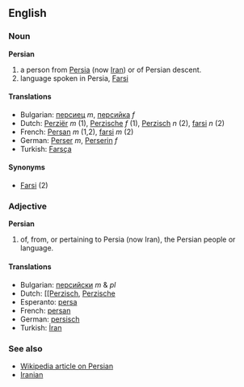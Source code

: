 ==English==
===Noun===
'''Persian'''

# a person from [[Persia]] (now [[Iran]]) or of Persian descent.
# language spoken in Persia, [[Farsi]]

====Translations====
*Bulgarian: [[персиец]] ''m'', [[персийка]] ''f''
*Dutch: [[Perziër]] ''m'' (1), [[Perzische]] ''f'' (1), [[Perzisch]] ''n'' (2), [[farsi]] ''n'' (2)
*French: [[Persan]] ''m'' (1,2), [[farsi]] ''m'' (2)
*German: [[Perser]] ''m'', [[Perserin]] ''f''
*Turkish: [[Farsça]]

====Synonyms====
*[[Farsi]] (2)

===Adjective===
'''Persian'''

# of, from, or pertaining to Persia (now Iran), the Persian people or language.

====Translations====
*Bulgarian: [[персийски]] ''m'' & ''pl''
*Dutch: [[[[Perzisch]], [[Perzische]]
*Esperanto: [[persa]]
*French: [[persan]]
*German: [[persisch]]
*Turkish: [[İran]]

===See also===
*[[en:Persian|Wikipedia article on Persian]]
*[[Iranian]]
